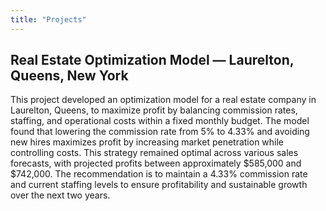 ```yaml
---
title: "Projects"
---
```


## Real Estate Optimization Model — Laurelton, Queens, New York
This project developed an optimization model for a real estate company in Laurelton, Queens, to maximize profit by balancing commission rates, staffing, and operational costs within a fixed monthly budget. The model found that lowering the commission rate from 5% to 4.33% and avoiding new hires maximizes profit by increasing market penetration while controlling costs. This strategy remained optimal across various sales forecasts, with projected profits between approximately $585,000 and $742,000. The recommendation is to maintain a 4.33% commission rate and current staffing levels to ensure profitability and sustainable growth over the next two years.
